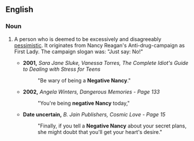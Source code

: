==English==

===Noun===
{{head|en|noun|head=[[negative]] [[Nancy]]}}

# {{context|pejorative|informal|lang=en}} A person who is deemed to be excessively and disagreeably [[pessimistic]]. It originates from     Nancy Reagan's Anti-drug-campaign as First Lady. The campaign slogan was: "Just say: No!"
#* '''2001,''' ''Sara Jane Sluke, Vanessa Torres, The Complete Idiot's Guide to Dealing with Stress for Teens'' 
#*: "Be wary of being a '''Negative Nancy'''."
#* '''2002,''' ''Angela Winters, Dangerous Memories - Page 133'' 
#*: "You're being '''negative Nancy''' today,"
#* '''Date uncertain,''' ''B. Jain Publishers, Cosmic Love - Page 15'' 
#*: "Finally, if you tell a '''Negative Nancy''' about your secret plans, she might doubt that you'll get your heart's desire."